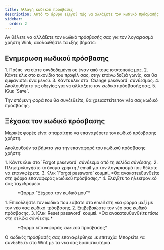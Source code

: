 ```yaml
---
title: Αλλαγή κωδικού πρόσβασης
description: Αυτό το άρθρο εξηγεί πώς να αλλάξετε τον κωδικό πρόσβασής σας
sidebar:
  order: 2
---
```


Αν θέλετε να αλλάξετε τον κωδικό πρόσβασής σας για τον λογαριασμό χρήστη Wink, ακολουθήστε τα εξής βήματα:

## Ενημέρωση κωδικού πρόσβασης

<Steps>
  1. Πρέπει να είστε συνδεδεμένοι σε έναν από τους ιστότοπούς μας.
  2. Κάντε κλικ στο εικονίδιο του προφίλ σας, στην επάνω δεξιά γωνία, και θα εμφανιστεί ένα μενού.
  3. Κάντε κλικ στο `Change password` σύνδεσμος.
  4. Ακολουθήστε τις οδηγίες για να αλλάξετε τον κωδικό πρόσβασής σας.
  5. Κλικ `Save`.
</Steps>


Την επόμενη φορά που θα συνδεθείτε, θα χρειαστείτε τον νέο σας κωδικό πρόσβασης.

## Ξέχασα τον κωδικό πρόσβασης

Μερικές φορές είναι απαραίτητο να επαναφέρετε τον κωδικό πρόσβασης χρήστη.

Ακολουθούν τα βήματα για την επαναφορά του κωδικού πρόσβασης χρήστη:

<Steps>
  1. Κάντε κλικ στο `Forgot password` σύνδεσμο από τη σελίδα σύνδεσης.
  2. Πληκτρολογήστε το όνομα χρήστη / email για τον λογαριασμό που θέλετε να επαναφέρετε.
  3. Κλικ `Forgot password` κουμπί. *Θα ανακατευθυνθείτε στη φόρμα επαναφοράς κωδικού πρόσβασης.*
  4. Ελέγξτε το ηλεκτρονικό σας ταχυδρομείο.
</Steps>


<figure>
  <CloudinaryImage width="350" height="354" resize="scale" quality="best" alt="Ξέχασα τον κωδικό πρόσβασης" src="academy/forgot-password" errorImage="noimage_opaque_nyrtl0.png" />

  <figcaption>*Φόρμα "Ξέχασα τον κωδικό μου"*</figcaption>
</figure>


<Steps>
  1. Επικολλήστε τον κωδικό που λάβατε στο email στη νέα φόρμα μαζί με τον νέο σας κωδικό πρόσβασης.
  2. Επιβεβαιώστε τον νέο σας κωδικό πρόσβασης.
  3. Κλικ `Reset password` κουμπί. *Θα ανακατευθυνθείτε πίσω στη σελίδα σύνδεσης.*
</Steps>


<figure>
  <CloudinaryImage width="350" height="467" resize="scale" quality="best" alt="Επαναφορά κωδικού πρόσβασης" src="academy/reset-password" errorImage="noimage_opaque_nyrtl0.png" />

  <figcaption>*Φόρμα επαναφοράς κωδικού πρόσβασης*</figcaption>
</figure>


Ο κωδικός πρόσβασής σας επαναφέρθηκε με επιτυχία. Μπορείτε να συνδεθείτε στο Wink με τα νέα σας διαπιστευτήρια.

